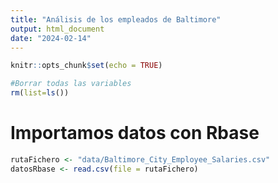 ```yaml
---
title: "Análisis de los empleados de Baltimore"
output: html_document
date: "2024-02-14"
---
```


```r
knitr::opts_chunk$set(echo = TRUE)
```

```r
#Borrar todas las variables
rm(list=ls())
```

# Importamos datos con Rbase
```r

rutaFichero <- "data/Baltimore_City_Employee_Salaries.csv"
datosRbase <- read.csv(file = rutaFichero)
  
```

